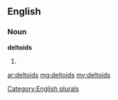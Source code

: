 ==English==

===Noun===
'''deltoids'''

# {{plural of|[[deltoid]]}}

[[Category:English plurals]]

[[ar:deltoids]]
[[mg:deltoids]]
[[my:deltoids]]